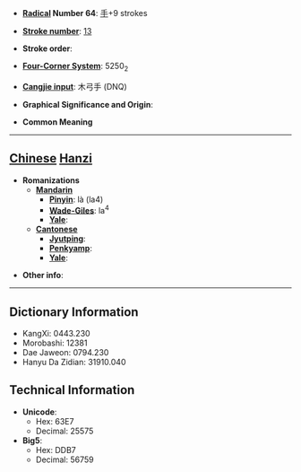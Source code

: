 * '''[[Wiktionary:Chinese radical index| Radical]] Number 64''': [[Wiktionary:Chinese radical index 手|手]]+9 strokes

* '''[[Wiktionary:Chinese total strokes index|Stroke number]]''': [[Wiktionary:Chinese total strokes index 13|13]]

* '''Stroke order''': 

* '''[[Wiktionary:Chinese four corner index|Four-Corner System]]''': 5250<sub>2</sub>

* '''[[Wiktionary:Chinese Cangjie index|Cangjie input]]''': 木弓手 (DNQ)

* '''Graphical Significance and Origin''': 

* '''Common Meaning'''

----

== [[Chinese]] [[Hanzi]] ==

* '''Romanizations'''
** '''[[Mandarin]]'''
*** '''[[Pinyin]]''': là (la4)
*** '''[[Wade-Giles]]''': la<sup>4</sup>
*** '''[[Yale]]''': 
** '''[[Cantonese]]'''
*** '''[[Jyutping]]''':
*** '''[[Penkyamp]]''': 
*** '''[[Yale]]''': 

* '''Other info''': 

----

== Dictionary Information ==

* KangXi: 0443.230
* Morobashi: 12381
* Dae Jaweon: 0794.230
* Hanyu Da Zidian: 31910.040

== Technical Information ==

* '''Unicode''':
** Hex: 63E7
** Decimal: 25575
* '''Big5''':
** Hex: DDB7
** Decimal: 56759